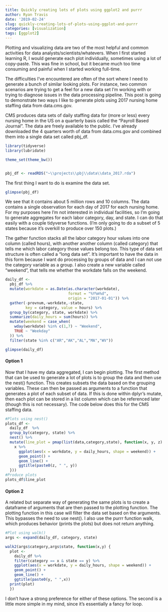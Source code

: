 ```yaml
---
title: Quickly creating lots of plots using ggplot2 and purrr
author: Ryan Travis
date: '2019-02-24'
slug: quickly-creating-lots-of-plots-using-ggplot-and-purrr
categories: [visualization]
tags: [ggplot2]
---
```


Plotting and visualizing data are two of the most helpful and common activities for data analysts/scientists/whatevers. When I first started learning R, I would generate each plot individually, sometimes using a lot of copy-paste. This was fine in school, but it became much too time consuming and painful when I started working full-time. 

The difficulties I've encountered are often of the sort where I need to generate a bunch of similar looking plots. For instance, two common scenarios are trying to get a feel for a new data set I'm working with or trying to diagnose issues in the data processing pipeline. This post is going to demonstrate two ways I like to generate plots using 2017 nursing home staffing data from data.cms.gov.

CMS produces data sets of daily staffing data for (more or less) every nursing home in the US on a quarterly basis called the "Payroll Based Journal". The data are freely available to the public. I've already downloaded the 4 quarters worth of data from data.cms.gov and combined them into a single data set called pbj_df.

```r
library(tidyverse)
library(lubridate)

theme_set(theme_bw())


pbj_df <- readRDS("~\\projects\\pbj\\data\\data_2017.rda")

```

The first thing I want to do is examine the data set. 
```r
glimpse(pbj_df)
```

We see that it contains about 5 million rows and 10 columns. The data contains a single observation for each day of 2017 for each nursing home. For my purposes here I'm not interested in individual facilities, so I'm going to generate aggregates for each labor category, day, and state. I can do that easily with a couple tidyverse functions. (I'm only going to do a subset of 5 states because it's overkill to produce over 150 plots.)

The gather function stacks all the labor category hour values into one column (called hours), with another another column (called category) that tells me which labor category those values belong too. This type of data set structure is often called a "long data set". It's important to have the data in this form because I want do processing by groups of data and I can not use the category variable as a group. I also create a new variable called "weekend", that tells me whether the workdate falls on the weekend.

```r
daily_df <-
  pbj_df %>%
  mutate(workdate = as.Date(as.character(workdate), 
                            format = "%Y%m%d",
                            origin = "2017-01-01")) %>%
  gather(-provnum,-workdate,-state,
         key = category, value = hours) %>%
  group_by(category, state, workdate) %>%
  summarize(daily_hours = sum(hours)) %>%
  mutate(weekend = case_when(
    wday(workdate) %in% c(1,7) ~ "Weekend",
    TRUE ~ "Weekday"
  )) %>%
  filter(state %in% c("AR","AK","AL","MA","WV"))

glimpse(daily_df)
```

#### Option 1

Now that I have my data aggregated, I can begin plotting. The first method that can be used to generate a lot of plots is to group the data and then use the nest() function. This creates subsets the data based on the grouping variables. These can then be passed as arguments to a function that generates a plot of each subset of data. If this is done within dplyr's mutate, then each plot can be stored in a list column which can be referenced later (though this is not necessary). The code below does this for the CMS staffing data.

```r
#Plots using nest()
plots_df <-
  daily_df  %>%
  group_by(category, state) %>%
  nest() %>%
  mutate(line_plot = pmap(list(data,category,state), function(x, y, z) {
    x %>%
      ggplot(aes(x = workdate, y = daily_hours, shape = weekend)) +
      geom_point() +
      geom_line() +
      ggtitle(paste0(z, " ", y))
  }))
#Produce plots
plots_df$line_plot
```

#### Option 2

A related but separate way of generating the same plots is to create a dataframe of arguments that are then passed to the plotting function. The plotting function in this case will filter the data set based on the arguments. This bypasses the need to use nest(). I also use the purrr function walk, which produces behavior (prints the plots) but does not return anything. 

```r
#Plot using walk()
args <- expand(daily_df, category, state)

walk2(args$category,args$state, function(x,y) {
  plot <-
    daily_df %>%
    filter(category == x & state == y) %>%
    ggplot(aes(x = workdate, y = daily_hours, shape = weekend)) +
    geom_point() +
    geom_line() +
    ggtitle(paste0(y, " ",x))
  print(plot)
  })

```

I don't have a strong preference for either of these options. The second is a little more simple in my mind, since it's essentially a fancy for loop.